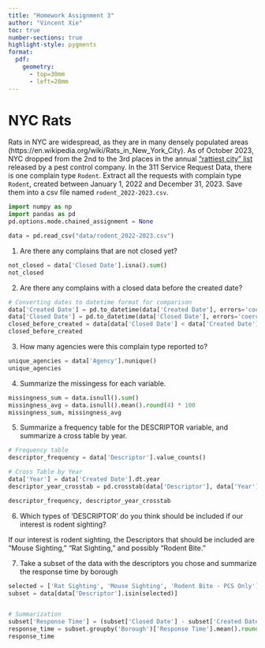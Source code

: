 ```yaml
---
title: "Homework Assignment 3"
author: "Vincent Xie"
toc: true
number-sections: true
highlight-style: pygments
format: 
  pdf: 
    geometry: 
      - top=30mm
      - left=20mm
---
```


# **NYC Rats** {.unnumbered}

Rats in NYC are widespread, as they are in many densely populated
areas (https://en.wikipedia.org/wiki/Rats_in_New_York_City). As of 
October 2023, NYC dropped from the 2nd to the 3rd places in the 
annual ["rattiest city" list](https://www.orkin.com/press-room/top-rodent-infested-cities-2023#)
released by a pest control company. In 
the 311 Service Request Data, there is one complain type `Rodent`. 
Extract all the requests with complain type `Rodent`, created 
between January 1, 2022 and December 31, 2023. Save them into a 
csv file named `rodent_2022-2023.csv`.

```python
import numpy as np
import pandas as pd
pd.options.mode.chained_assignment = None

data = pd.read_csv("data/rodent_2022-2023.csv")
```

1. Are there any complains that are not closed yet?

```python
not_closed = data['Closed Date'].isna().sum()
not_closed
```

2. Are there any complains with a closed data before the created date?

```python
# Converting dates to datetime format for comparison
data['Created Date'] = pd.to_datetime(data['Created Date'], errors='coerce')
data['Closed Date'] = pd.to_datetime(data['Closed Date'], errors='coerce')
closed_before_created = data[data['Closed Date'] < data['Created Date']].shape[0]
closed_before_created
```

3. How many agencies were this complain type reported to?

```python
unique_agencies = data['Agency'].nunique()
unique_agencies
```

4. Summarize the missingess for each variable.

```python
missingness_sum = data.isnull().sum() 
missingness_avg = data.isnull().mean().round(4) * 100
missingness_sum, missingness_avg
```

5. Summarize a frequency table for the DESCRIPTOR variable, and summarize a cross table by year.

```python
# Frequency table
descriptor_frequency = data['Descriptor'].value_counts()

# Cross Table by Year
data['Year'] = data['Created Date'].dt.year
descriptor_year_crosstab = pd.crosstab(data['Descriptor'], data['Year'])

descriptor_frequency, descriptor_year_crosstab
```

6. Which types of ‘DESCRIPTOR’ do you think should be included if our interest is rodent sighting?

If our interest is rodent sighting, the Descriptors that should be included are "Mouse Sighting," "Rat Sighting," and possibly "Rodent Bite."

7. Take a subset of the data with the descriptors you chose and summarize the response time by borough

```python
selected = ['Rat Sighting', 'Mouse Sighting', 'Rodent Bite - PCS Only']
subset = data[data['Descriptor'].isin(selected)]


# Summarization
subset['Response Time'] = (subset['Closed Date'] - subset['Created Date']).dt.days
response_time = subset.groupby('Borough')['Response Time'].mean().round(2)
response_time
```